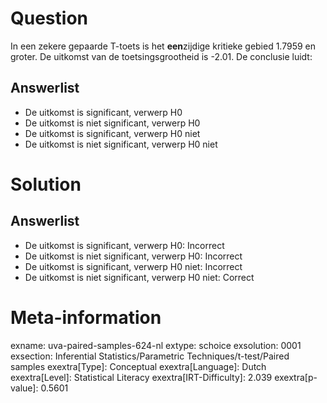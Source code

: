Question
========

In een zekere gepaarde T-toets is het **een**zijdige kritieke gebied
1.7959 en groter. De uitkomst van de toetsingsgrootheid is -2.01. De
conclusie luidt:

Answerlist
----------

* De uitkomst is significant, verwerp H0
* De uitkomst is niet significant, verwerp H0
* De uitkomst is significant, verwerp H0 niet
* De uitkomst is niet significant, verwerp H0 niet

Solution
========

Answerlist
----------

* De uitkomst is significant, verwerp H0: Incorrect
* De uitkomst is niet significant, verwerp H0: Incorrect
* De uitkomst is significant, verwerp H0 niet: Incorrect
* De uitkomst is niet significant, verwerp H0 niet: Correct

Meta-information
================
exname: uva-paired-samples-624-nl
extype: schoice
exsolution: 0001
exsection: Inferential Statistics/Parametric Techniques/t-test/Paired samples
exextra[Type]: Conceptual
exextra[Language]: Dutch
exextra[Level]: Statistical Literacy
exextra[IRT-Difficulty]: 2.039
exextra[p-value]: 0.5601
